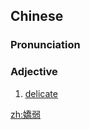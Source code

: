 {{also|娇弱}}
==Chinese==
{{zh-forms|s=娇弱}}

===Pronunciation===
{{zh-pron
|m=jiāoruò
|c=giu1 joek6
|cat=a
}}

===Adjective===
{{zh-adj}}

# [[delicate]]

[[zh:嬌弱]]